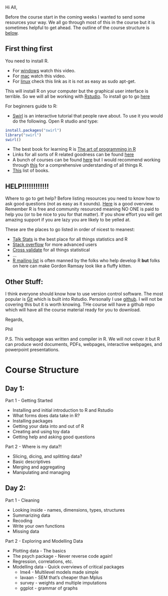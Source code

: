 Hi All,

Before the course start in the coming weeks I wanted to send some resources your way. We all go through most of this in the course but it is sometimes helpful to get ahead. The outline of the course structure is [below](#structure).

First thing first
------------------

You need to install R.

* For [windows](https://www.youtube.com/watch?v=mfGFv-iB724&feature=youtu.be) watch this video.
* For [mac](https://www.youtube.com/watch?v=Icawuhf0Yqo&feature=youtu.be) watch this video.
* For [linux](https://github.com/swirldev/swirl/wiki/Installing-swirl-on-Linux) check this link as it is not as easy as sudo apt-get.

This will install R on your computer but the graphical user interface is terrible. So we will all be working with [Rstudio](http://www.rstudio.com/). To install go to go [here](http://www.rstudio.com/products/rstudio/#Desk)

For beginners guide to R:

* [Swirl](http://swirlstats.com/) is an interactive tutorial that people rave about. To use it you would do the following. Open R studio and type:

```r
install.packages("swirl")
library("swirl")
swirl()             
```

* The best book for learning R is [The art of programming in R](http://www.amazon.com/The-Art-Programming-Statistical-Software/dp/1593273843)
* Links for all sorts of R related goodness can be found [here](http://www.talkstats.com/showthread.php/5246-Info-for-R-users-(Links-Manuals-Books-etc.))
* A bunch of courses can be found [here](https://www.coursera.org/courses?categories=stats) but I would recommend working through [this](https://www.coursera.org/specialization/jhudatascience/1?utm_medium=listingPage) for a comprehensive understanding of all things R.
* [This](https://github.com/vhf/free-programming-books/blob/master/free-programming-books.md#r) list of books.

HELP!!!!!!!!!!!!
---------------

Where to go to get help? Before listing resources you need to know how to ask good questions (not as easy as it sounds). [Here](http://www.talkstats.com/showthread.php/14960-Forum-Guidelines-Smart-posting-behavior-pays-off) is a good overview. Remember R is free and community resourced meaning NO ONE is paid to help you (or to be nice to you for that matter). If you show effort you will get amazing support if you are lazy you are likely to be yelled at.

These are the places to go listed in order of nicest to meanest:

* [Talk Stats](http://www.talkstats.com/) is the best place for all things statistics and R
* [Stack overflow](https://stackoverflow.com/questions/tagged/r) for more advanced users
* [Cross validate](https://stats.stackexchange.com/) for all things statistical
* ...
* [R mailing list](https://stat.ethz.ch/mailman/listinfo/r-help) is often manned by the folks who help develop R  **but** folks on here can make Gordon Ramsay look like a fluffy kitten.

Other Stuff:
-------------

I think everyone should know how to use version control software. The most popular is [Git](https://en.wikipedia.org/wiki/Git_%28software%29) which is built into Rstudio. Personally I use [github](https://github.com/). I will not be covering this but it is worth knowing. THe course will have a github repo which will have all the course material ready for you to download.

Regards,

Phil

P.S. This webpage was written and compiler in R. We will not cover it but R can produce word documents, PDFs, webpages, interactive webpages, and powerpoint presentations.  


Course Structure
=========================
<a name="structure"></a>


Day 1:
-------------
Part  1 -  Getting Started

* Installing and initial introduction to R and Rstudio
* What forms does data take in R?
* Installing packages
* Getting your data into and out of R
* Creating and using toy data
* Getting help and asking good questions
 
Part 2 - Where is my data?!

* Slicing, dicing, and splitting data?
* Basic descriptives
* Merging and aggregating
* Manipulating and managing
 
Day 2:
------------------
Part 1 - Cleaning

* Looking inside - names, dimensions, types, structures
* Summarizing data
* Recoding
* Write your own functions
* Missing data 
 
Part 2 - Exploring and Modelling Data

* Plotting data - The basics
* The psych package - Never reverse code again!
* Regression, correlations, etc.
* Modelling data - Quick overviews of critical packages
  * lme4 - Multilevel models made simple
  * lavaan - SEM that's cheaper than Mplus
  * survey - weights and multiple imputations
  * ggplot - grammar of graphs